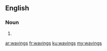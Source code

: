 ==English==

===Noun===
{{head|en|noun plural form}}

# {{plural of|waving|lang=en}}

[[ar:wavings]]
[[fr:wavings]]
[[ku:wavings]]
[[my:wavings]]